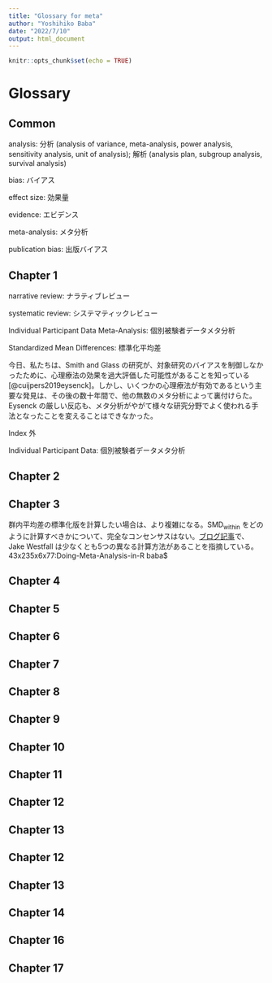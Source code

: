 ```yaml
---
title: "Glossary for meta"
author: "Yoshihiko Baba"
date: "2022/7/10"
output: html_document
---
```


```r
knitr::opts_chunk$set(echo = TRUE)
```

# Glossary {-}

## Common

analysis: 分析 (analysis of variance, meta-analysis, power analysis, sensitivity analysis, unit of analysis); 解析 (analysis plan, subgroup analysis, survival analysis)

bias: バイアス

effect size: 効果量

evidence: エビデンス

meta-analysis: メタ分析

publication bias: 出版バイアス


## Chapter 1

narrative review: ナラティブレビュー

systematic review: システマティックレビュー

Individual Participant Data Meta-Analysis: 個別被験者データメタ分析

Standardized Mean Differences: 標準化平均差

\index{Review, Systematic}\index{レビュー, システマティック}
\index{Review, Narrative}\index{レビュー, ナラティブ}


\index{Standardized Mean Difference}\index{標準化平均差}
\index{Random-Effects Model}\index{ランダム効果モデル}
\index{History of Meta-Analysis}
今日、私たちは、Smith and Glass の研究が、対象研究のバイアス\index{バイアス}を制御しなかったために、心理療法の効果を過大評価した可能性があることを知っている [@cuijpers2019eysenck]。しかし、いくつかの心理療法が有効であるという主要な発見は、その後の数十年間で、他の無数のメタ分析によって裏付けらた。Eysenck の厳しい反応も、メタ分析がやがて様々な研究分野でよく使われる手法となったことを変えることはできなかった。
\index{Cochrane}\index{コクラン}
\index{Cochrane, Risk of Bias Tool}
\index{Cochrane, Handbook}
\index{Campbell Collaboration}
\index{"Apples and Oranges" Problem}
\index{"Garbage In, Garbage Out" Problem}
\index{"File Drawer" Problem}
\index{"Researcher Agenda" Problem}
\index{Study Search}
\index{Research Question}
\index{PICO}
\index{PRISMA Statement}
\index{MARS Statement}
\index{Cochrane, Handbook}
\index{WEIRD Populations}
\index{"File Drawer" Problem}
\index{Analysis Plan}
\index{Preregistration}
\index{Random-Effects Model}\index{ランダム効果モデル}
\index{Power Analysis}\index{検出力分析}
\index{Subgroup Analysis}
\index{Meta-Regression}
\index{Open Science Framework (OSF)}
\index{Preprint}
\index{Protocol}
\index{PRISMA Statement}
\index{Study Search}
\index{PRISMA Statement}
\index{Campbell Collaboration}
\index{Risk of Bias}
\index{Cochrane, Risk of Bias Tool}
\index{Risk of Bias}\index{バイアスリスク}
\index{Cochrane, ROBINS-I Tool}

Index 外

Individual Participant Data: 個別被験者データメタ分析

## Chapter 2

\index{R Studio}
\index{Comprehensive _R_ Archive Network (CRAN)}
\index{Package, _R_ }
\index{Function, _R_ }
\index{Function Argument}
\index{tidyverse Package}
\index{meta Package}
\index{metafor Package}
\index{dmetar Package}
\index{Version, _R_ }
\index{Data Frame}
\index{openxlsx Package}
\index{Pipe, _R_ }

## Chapter 3

\index{Mean, Arithmetic}\index{平均, 算術}
\index{Correlation}\index{相関}
\index{Standardized Mean Difference}\index{標準化平均差}
\index{Sampling Error}\index{サンプル誤差}
\index{Central Limit Theorem}\index{中心極限定理}
\index{Mean, Arithmetic}\index{平均, 算術}
\index{Proportion}\index{割合}
\index{Odds}\index{オッズ}
\index{Logit-Transformation}\index{Logit-変換}
\index{Logarithm, Natural}\index{対数, 自然}
\index{Correlation}\index{相関}
\index{History of Meta-Analysis}\index{メタ分析の歴史}
\index{Fisher's \textit{z}}
\index{History of Meta-Analysis}\index{メタ分析の歴史}
\index{Correlation}\index{相関}
\index{Correlation, Point-Biserial}\index{相関, 点双列}
\index{Standardized Mean Difference}\index{標準化平均差}
\index{Pooled Standard Deviation}
\index{Standardized Mean Difference}\index{標準化平均差}
\index{Cohen's \textit{d}}
\index{esc Package}
\index{Hedges' \textit{g}}
\index{Standardized Mean Difference}\index{標準化平均差}
群内平均差の標準化版を計算したい場合は、より複雑になる。$\text{SMD}_{\text{within}}$ をどのように計算すべきかについて、完全なコンセンサスはない。[ブログ記事](http://jakewestfall.org/blog/index.php/2016/03/25/five-different-cohens-d-statistics-for-within-subject-designs/)で、Jake Westfall は少なくとも5つの異なる計算方法があることを指摘している。
\index{Risk Ratio}\index{リスク比}
\index{Log-Risk Ratio}\index{対数リスク比}
\index{Zero Cell Problem}\index{ゼロセル問題}
\index{Continuity Correction}\index{連続性補正}
\index{Mantel-Haenszel Method}\index{Mantel-Haenszel 法}
\index{Odds Ratio}\index{オッズ}
\index{Odds}\index{オッズ}\index{オッズ比}
\index{Log-Odds Ratio}\index{対数オッズ比}
\index{Zero Cell Problem}\index{ゼロセル問題}
\index{Risk Ratio}\index{リスク比}
\index{Incidence Rate Ratio}\index{発生率比}
\index{Person-Time}\index{人-時間}
\index{Survival Analysis}\index{生存解析}
\index{Odds Ratio}\index{オッズ比}
\index{Censoring}
\index{Person-Time}\index{人-時間}
\index{Log-Incidence Rate Ratio}\index{対数発生率比}
\index{Hedges' \textit{g}}
\index{Standardized Mean Difference}\index{標準化平均差}
\index{esc Package}
\index{Unreliability Correction}
\index{Attenuation}\index{減衰}
\index{Hedges' \textit{g}}
\index{Fisher's \textit{z}}
\index{Range Restriction Correction}\index{範囲制限の補正}
\index{Hedges' \textit{g}}
\index{Fisher's \textit{z}}
\index{Psychometric Meta-Analysis}\index{計量心理学的メタアナリシス}
\index{Analysis of Variance}
\index{Unit-of-Analysis Problem}\index{分析単位問題}
\index{Double-Counting}\index{二重カウント}
\index{Multilevel Meta-Analysis}\index{マルチレベルメタ分析}
43x235x6x77:Doing-Meta-Analysis-in-R baba$ 



## Chapter 4

\index{meta Package}
\index{Fixed-Effect}\index{固定効果モデル}
\index{Random-Effects Model}\index{ランダム効果モデル}
\index{Fixed-Effect}\index{固定効果モデル}
\index{Sampling Error}\index{サンプル誤差}
\index{Weight}
\index{Inverse-Variance Weighting}
\index{Mantel-Haenszel Method}
\index{Peto Method}
\index{dmetar Package}
\index{esc Package}
\index{Standardized Mean Difference}\index{標準化平均差}
\index{Hedges' \textit{g}}
\index{Random-Effects Model}\index{ランダム効果モデル}
\index{Heterogeneity}
\index{Sampling Error}\index{サンプル誤差}
\index{Exchangeability Assumption}
\index{Heterogeneity}
\index{Weight}
\index{Inverse-Variance Weighting}
\index{DerSimonian-Laird Estimator}
\index{Restricted Maximum Likelihood Estimator}
\index{Maximum Likelihood}
\index{Sidik-Jonkman Estimator}
\index{Review Manager (RevMan)}
\index{Comprehensive Meta-Analysis (CMA)}
\index{Paule-Mandel Estimator}
\index{metafor Package}
\index{Sidik-Jonkman Estimator}
\index{Restricted Maximum Likelihood Estimator}
\index{Knapp-Hartung Adjustment}
\index{Wald-Type Test}
\index{t-Distribution}
\index{Heterogeneity}
\index{meta Package}
\index{Function Argument}
\index{Position Matching}
\index{Documentation, _R_}
\index{Hedges' \textit{g}}
\index{Standardized Mean Difference}\index{標準化平均差}
\index{dmetar Package}
\index{Weight}
\index{Fixed-Effect}\index{固定効果モデル}
\index{Standardized Mean Difference}\index{標準化平均差}
\index{Glass' Delta}
\index{Knapp-Hartung Adjustment}
\index{Risk Ratio}
\index{Odds Ratio}
\index{Inverse-Variance Weighting}
\index{Sparse Data}
\index{Mantel-Haenszel Method}
\index{Peto Method}
\index{Peto Odds Ratio}
\index{Continuity Correction}
\index{Zero Cell Problem}
\index{dmetar Package}
\index{Paule-Mandel Estimator}
\index{Mantel-Haenszel Method}
\index{Exponentiation}
\index{Logarithm, Natural}
\index{Incidence Rate Ratio}
\index{Person-Time}
\index{Inverse-Variance Weighting}
\index{Mantel-Haenszel Method}
\index{Paule-Mandel Estimator}
\index{Correlation}\index{相関}
\index{Fisher's \textit{z}}
\index{dmetar Package}
\index{Restricted Maximum Likelihood Estimator}
\index{Mean, Arithmetic}
\index{dmetar Package}
\index{Proportion}
\index{Logit-Transformation}
\index{Mixed-Effects Model}
\index{Maximum Likelihood}
\index{dmetar Package}

## Chapter 5

\index{Heterogeneity}
\index{Random-Effects Model}\index{ランダム効果モデル}
\index{Cochran's \textit{Q}}
\index{Inverse-Variance Weighting}
\index{Sampling Error}\index{サンプル誤差}
\index{Cochran's \textit{Q}}
\index{meta Package}
\index{DerSimonian-Laird Estimator}
\index{I$^2$, Higgins \& Thompson's}
\index{I$^2$, Higgins \& Thompson's}
\index{Sampling Error}\index{サンプル誤差}
\index{I$^2$, Higgins \& Thompson's}
\index{Heterogeneity}
\index{Prediction Interval}
\index{Cochran's \textit{Q}}
\index{I$^2$, Higgins \& Thompson's}
\index{Outlier}
\index{Influential Case}
\index{dmetar Package}
\index{Weight}
\index{I$^2$, Higgins \& Thompson's}
\index{Influential Case}
\index{Leave-One-Out Method}
\index{dmetar Package}
\index{Leave-One-Out Method}
\index{Sampling Error}\index{サンプル誤差}
\index{Cook's Distance}
\index{Cochran's \textit{Q}}
\index{Leave-One-Out Method}
\index{Forest Plot}
\index{metafor Package}
\index{Machine Learning}
\index{dmetar Package}
\index{Gaussian Mixture Model}
\index{DBSCAN}
\index{K-Means}
\index{Cook's Distance}
\index{Weight}

## Chapter 6

\index{Forest Plot}
\index{meta Package}
\index{Logarithm, Natural}
\index{Risk of Bias}
\index{Review Manager (RevMan)}
\index{Drapery Plot}
\index{P-Value}

## Chapter 7

\index{Outlier}
\index{Influential Case}
\index{Heterogeneity}
\index{Subgroup Analysis}
\index{Moderator Analysis}
\index{Fixed-Effects (Plural) Model}
\index{Random-Effects Model}\index{ランダム効果モデル}
\index{Heterogeneity}
\index{Cochran's \textit{Q}}
\index{Fixed-Effects (Plural) Model}
\index{Random-Effects Model}\index{ランダム効果モデル}
\index{Mixed-Effects Model}
\index{Meta-Regression}
\index{Multilevel Meta-Analysis}
\index{Power}
\index{Ecological Bias}
\index{meta Package}

## Chapter 8

\index{Subgroup Analysis}
\index{Meta-Regression}
\index{Sampling Error}\index{サンプル誤差}
\index{Mixed-Effects Model}
\index{Random-Effects Model}\index{ランダム効果モデル}
\index{Fixed-Effect}\index{固定効果モデル}
\index{Mixed-Effects Model}
\index{Dummy Variable}
\index{Weight}
\index{Ordinary Least Squares (OLS)}
\index{Weighted Least Squares (WLS)}
\index{Wald-Type Test}
\index{I$^2$, Higgins \& Thompson's}
\index{Bubble Plot}
\index{Risk of Bias}
\index{Risk of Bias}
\index{Interaction (Regression)}
\index{Overfitting}
\index{Ordinary Least Squares (OLS)}
\index{Maximum Likelihood}
\index{Parsimony}
\index{Analysis Plan}
\index{Permutation}
\index{Multi-Collinearity}
\index{Overfitting}
\index{Step-Wise Regression}
\index{Multi-Model Inference}
\index{meta Package}
\index{metafor Package}
\index{dmetar Package}
\index{Multi-Collinearity}
\index{PerformanceAnalytics Package}
\index{metafor Package}
\index{Analysis of Variance}
\index{Maximum Likelihood}
\index{Restricted Maximum Likelihood Estimator}
\index{Likelihood Ratio Test}
\index{Akaike's Information Criterion}
\index{Interaction (Regression)}
\index{Permutation}
\index{Multi-Model Inference}
\index{Akaike's Information Criterion}

## Chapter 9

\index{Publication Bias}
\index{File Drawer Problem}
\index{Reporting Bias}
\index{Citation Bias}
\index{Time-Lag Bias}
\index{Multiple Publication Bias}
\index{Language Bias}
\index{Outcome Reporting Bias}
\index{Questionable Research Practice (QRP)}
\index{P-Hacking}
\index{HARKing}
\index{Study Search}
\index{Open Science Framework (OSF)}
\index{Small-Study Effect}
\index{File Drawer Problem}
\index{Funnel Plot}
\index{Fidelity, Treatment}
\index{Egger's Test}
\index{tidyverse Package}
\index{Standardized Mean Difference}\index{標準化平均差}
\index{Peter's Test}
\index{Weighted Least Squares (WLS)}
\index{Trim and Fill Method}
\index{PET-PEESE}
\index{Standardized Mean Difference}\index{標準化平均差}
\index{Limit}
\index{Standardized Mean Difference}\index{標準化平均差}
\index{Limit}
\index{metasens Package}
\index{Funnel Plot}
\index{P-Curve}
\index{P-Value}
\index{P-Hacking}
\index{Questionable Research Practice (QRP)}
\index{Small-Study Effect}
\index{Trim and Fill Method}
\index{Power}
\index{Binomial Test}
\index{Fisher's Method}
\index{Stouffer's Method}
\index{History of Meta-Analysis}
\index{Power}
\index{t-Distribution}
\index{P-Hacking}
\index{dmetar Package}
\index{Outlier}
\index{t-Distribution}
\index{Non-Centrality Parameter}
\index{Power}
\index{Kolmogorov-Smirnov Test}
\index{Cohen's \textit{d}}
\index{Selection Model}
\index{Step Function}
\index{Weight}
\index{Step Function}
\index{Three-Parameter Selection Model}
\index{metafor Package}
\index{PET-PEESE}
\index{P-Curve}
\index{Three-Parameter Selection Model}
\index{Outlier}
\index{Heterogeneity}
\index{I$^2$, Higgins \& Thompson's}

## Chapter 10

\index{Multilevel Meta-Analysis}
\index{Sampling Error}\index{サンプル誤差}
\index{Random-Effects Model}\index{ランダム効果モデル}
\index{Unit-of-Analysis Problem}
\index{Cluster Effect}
\index{meta Package}
\index{metafor Package}
\index{dmetar Package}
\index{Fisher's \textit{z}}
\index{esc Package}
\index{I$^2$, Higgins \& Thompson's}
\index{dmetar Package}
\index{Occam's Razor}
\index{Analysis of Variance}
\index{Subgroup Analysis}
\index{Moderator Analysis}

## Chapter 11

\index{Analysis of Variance}
\index{Subgroup Analysis}
\index{Structural Equation Model}
\index{Multivariate Meta-Analysis}
\index{Factor Analysis}
\index{Path Diagram}
\index{Maximum Likelihood}
\index{Random-Effects Model}\index{ランダム効果モデル}
\index{Fixed-Effect}\index{固定効果モデル}
\index{metaSEM Package}
\index{Weighted Least Squares (WLS)}
\index{Multivariate Meta-Analysis}
\index{metaSEM Package}
\index{dmetar Package}
\index{Maximum Likelihood}
\index{Wald-Type Test}
\index{Prediction Interval}
\index{Factor Analysis}
\index{Root Mean Square Error of Approximation (RMSEA)}
\index{Path Diagram}
\index{semPlot Package}

## Chapter 12

\index{Mixed-Treatment Comparison Meta-Analysis}
\index{Consistency}
\index{Graph Theory}
\index{Consistency}
\index{推移性 Assumption}
\index{Consistency}
\index{推移性 Assumption}
\index{Exchangeability Assumption}
\index{Node Splitting}
\index{Frequentist Statistics}
\index{Bayesian Hierarchical Model}
\index{netmeta Package}
\index{Frequentist Statistics}
\index{Graph Theory}
\index{Consistency}
\index{dmetar Package}
\index{Consistency}
\index{Heterogeneity}
\index{Cochran's \textit{Q}}
\index{Network Graph}
\index{dmetar Package}
\index{Mean Path Length}
\index{Minimal Parallelism}
\index{Surface Under the Cumulative Ranking (SUCRA) Score}
\index{P-Score}
\index{Forest Plot}
\index{Consistency}
\index{Node Splitting}
\index{Funnel Plot}
\index{Bayes' Theorem}
\index{Frequentist Statistics}
\index{Conditional Probability}
\index{Posterior Distribution}
\index{Prior Distribution}
\index{Credible Interval}
\index{Credible Interval}
\index{Markov Chain Monte Carlo}
\index{Gibbs Sampler}
\index{Bayesian Hierarchical Model}
\index{Uninformative Prior}
\index{Prior Distribution}
\index{gemtc Package}
\index{Gibbs Sampler}
\index{JAGS}
\index{rjags Package}
\index{dmetar Package}
\index{Network Graph}
\index{Markov Chain Monte Carlo}
\index{Markov Chain Monte Carlo}
\index{Potential Scale Reduction Factor}
\index{Node Splitting}
\index{Consistency}
\index{Forest Plot}
\index{SUCRA Score}
\index{dmetar Package}
\index{Meta-Regression}
\index{gemtc Package}
\index{Risk of Bias}
\index{Dummy Variable}
\index{Akaike's Information Criterion}
\index{WinBUGS}

## Chapter 13

\index{Analysis of Variance}
\index{Subgroup Analysis}
\index{Structural Equation Model}
\index{Multivariate Meta-Analysis}
\index{Factor Analysis}
\index{Path Diagram}
\index{Maximum Likelihood}
\index{Random-Effects Model}\index{ランダム効果モデル}
\index{Fixed-Effect}\index{固定効果モデル}
\index{metaSEM Package}
\index{Weighted Least Squares (WLS)}
\index{Multivariate Meta-Analysis}
\index{metaSEM Package}
\index{dmetar Package}
\index{Maximum Likelihood}
\index{Wald-Type Test}
\index{Prediction Interval}
\index{Factor Analysis}
\index{Root Mean Square Error of Approximation (RMSEA)}
\index{Path Diagram}
\index{semPlot Package}

## Chapter 12

\index{Mixed-Treatment Comparison Meta-Analysis}
\index{Consistency}
\index{Graph Theory}
\index{Consistency}
\index{推移性 Assumption}
\index{Consistency}
\index{推移性 Assumption}
\index{Exchangeability Assumption}
\index{Node Splitting}
\index{Frequentist Statistics}
\index{Bayesian Hierarchical Model}
\index{netmeta Package}
\index{Frequentist Statistics}
\index{Graph Theory}
\index{Consistency}
\index{dmetar Package}
\index{Consistency}
\index{Heterogeneity}
\index{Cochran's \textit{Q}}
\index{Network Graph}
\index{dmetar Package}
\index{Mean Path Length}
\index{Minimal Parallelism}
\index{Surface Under the Cumulative Ranking (SUCRA) Score}
\index{P-Score}
\index{Forest Plot}
\index{Consistency}
\index{Node Splitting}
\index{Funnel Plot}
\index{Bayes' Theorem}
\index{Frequentist Statistics}
\index{Conditional Probability}
\index{Posterior Distribution}
\index{Prior Distribution}
\index{Credible Interval}
\index{Credible Interval}
\index{Markov Chain Monte Carlo}
\index{Gibbs Sampler}
\index{Bayesian Hierarchical Model}
\index{Uninformative Prior}
\index{Prior Distribution}
\index{gemtc Package}
\index{Gibbs Sampler}
\index{JAGS}
\index{rjags Package}
\index{dmetar Package}
\index{Network Graph}
\index{Markov Chain Monte Carlo}
\index{Markov Chain Monte Carlo}
\index{Potential Scale Reduction Factor}
\index{Node Splitting}
\index{Consistency}
\index{Forest Plot}
\index{SUCRA Score}
\index{dmetar Package}
\index{Meta-Regression}
\index{gemtc Package}
\index{Risk of Bias}
\index{Dummy Variable}
\index{Akaike's Information Criterion}
\index{WinBUGS}

## Chapter 13

\index{gemtc Package}
\index{Frequentist Statistics}
\index{Bayesian Hierarchical Model}
\index{Prior Distribution}
\index{Markov Chain Monte Carlo}
\index{Gibbs Sampler}
\index{brms Package}
\index{No-U-Turn Sampler (NUTS)}
\index{meta Package}
\index{metafor Package}
\index{Posterior Distribution}
\index{Uninformative Prior}
\index{Weakly Informative Prior}
\index{Standardized Mean Difference}\index{標準化平均差}
\index{extraDistr Package}
\index{brms Package}
\index{STAN}
\index{Generalized Additive Model}
\index{Markov Chain Monte Carlo}
\index{Potential Scale Reduction Factor}
\index{Credible Interval}
\index{Posterior Distribution}
\index{Empirical Cumulative Distribution Function (ECDF)}
\index{Forest Plot}
\index{tidybayes Package}

## Chapter 14

\index{Power Analysis}\index{検出力分析}
\index{Potential Scale Reduction Factor}
\index{Cochrane}
\index{Power} 
\index{Power Approach Paradox}
\index{Fixed-Effect}\index{固定効果モデル}
\index{Cumulative Distribution Function (CDF)}
\index{dmetar Package}
\index{Random-Effects Model}\index{ランダム効果モデル}
\index{Subgroup Analysis}

## Chapter 16

\index{Markdown, _R_}
\index{Open Science Framework (OSF)}
\index{Project, _R_}
\index{Markdown, _R_}
\index{Open Science Framework (OSF)}
\index{Preregistration}

## Chapter 17

\index{meta Package}
\index{esc Package}
\index{Mean, Arithmetic}
\index{Standardized Mean Difference}\index{標準化平均差}
\index{Hedges' \textit{g}}
\index{Correlation}\index{相関}
\index{Correlation}\index{相関}
\index{Correlation, Point-Biserial}
\index{Analysis of Variance}
\index{Standardized Mean Difference}\index{標準化平均差}
\index{P-Value}
\index{dmetar Package}
\index{Odds Ratio}
\index{Number Needed To Treat}\index{治療必要例数}
\index{Area Under The Curve (AUC)}\index{曲線下面積}
\index{dmetar Package}
\index{Unit-of-Analysis Problem}

















